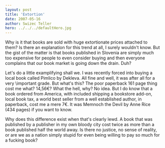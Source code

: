 ```yaml
---
layout: post
title: 'Extortion'
date: 2007-05-16
author: Swizec Teller
hero: ../../../defaultHero.jpg
---
```

Why is it that books are sold with huge extortionate prices attached to them? Is there an explanation for this trend at all, I surely wouldn't know. But the gist of the matter is that books published in Slovenia are simply much too expensive for people to even consider buying and then everyone complains that our book market is going down the drain. Duh?

Let's do a little examplifying shall we. I was recently forced into buying a local book called Pimlico by Dekleva. All fine and well, it was after all for a very \\important grade. But what's this? The poor paperback 161 page thing cost me what? 14,56€? What the hell, why? No idea. But I do know that a book ordered from America, with included shipping a bookstore add-on, local book tax, a world best seller from a well established author, in paperback, cost me a mere 7€. It was Memnoch the Devil by Anne Rice (434 pages) if you want to know.

Why does this difference exist when that's clearly lewd. A book that was published by a publisher in my own bloody city cost twice as more than a book published half the world away. Is there no justice, no sense of reality, or are we as a nation simply stupid for even being willing to pay so much for a fucking book?